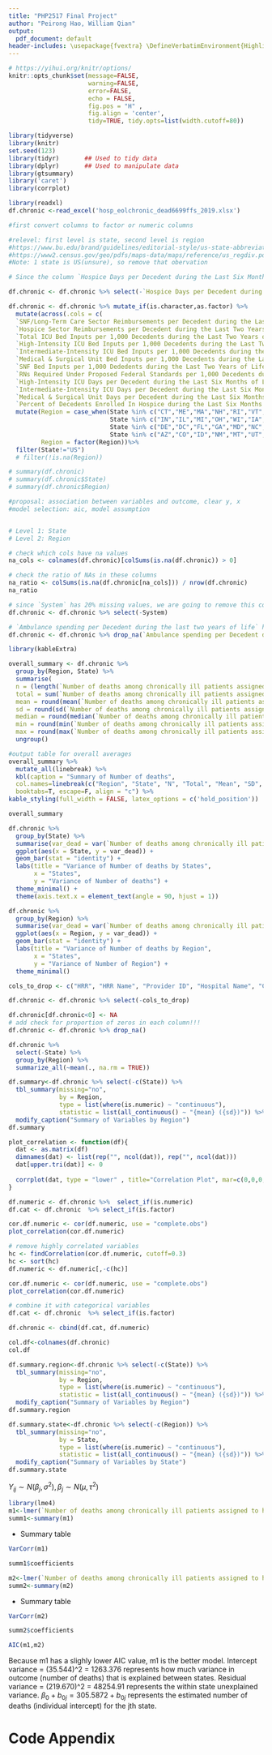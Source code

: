 ```yaml
---
title: "PHP2517 Final Project"
author: "Peirong Hao, William Qian"
output:
  pdf_document: default
header-includes: \usepackage{fvextra} \DefineVerbatimEnvironment{Highlighting}{Verbatim}{breaklines,commandchars=\\\{\}}
---
```


```r
# https://yihui.org/knitr/options/
knitr::opts_chunk$set(message=FALSE, 
                      warning=FALSE, 
                      error=FALSE, 
                      echo = FALSE, 
                      fig.pos = "H" ,
                      fig.align = 'center',
                      tidy=TRUE, tidy.opts=list(width.cutoff=80))

library(tidyverse)
library(knitr)
set.seed(123)
library(tidyr)       ## Used to tidy data
library(dplyr)       ## Used to manipulate data
library(gtsummary)
library('caret')
library(corrplot)
```

```r
library(readxl)
df.chronic <-read_excel('hosp_eolchronic_dead6699ffs_2019.xlsx')

#first convert columns to factor or numeric columns

#relevel: first level is state, second level is region
#https://www.bu.edu/brand/guidelines/editorial-style/us-state-abbreviations/
#https://www2.census.gov/geo/pdfs/maps-data/maps/reference/us_regdiv.pdf
#Note: 1 state is US(unsure), so remove that obervation

# Since the column `Hospice Days per Decedent during the Last Six Months of Life` is mislabed, we will remove it from the data

df.chronic <- df.chronic %>% select(-`Hospice Days per Decedent during the Last Six Months of Life`)

df.chronic <- df.chronic %>% mutate_if(is.character,as.factor) %>% 
  mutate(across(.cols = c(
  `SNF/Long-Term Care Sector Reimbursements per Decedent during the Last Two Years of Life`,
  `Hospice Sector Reimbursements per Decedent during the Last Two Years of Life`,
  `Total ICU Bed Inputs per 1,000 Decedents during the Last Two Years of Life`,
  `High-Intensity ICU Bed Inputs per 1,000 Decedents during the Last Two Years of Life`,
  `Intermediate-Intensity ICU Bed Inputs per 1,000 Decedents during the Last Two Years of Life`,
  `Medical & Surgical Unit Bed Inputs per 1,000 Decedents during the Last Two Years of Life`,
  `SNF Bed Inputs per 1,000 Dededents during the Last Two Years of Life`,,
  `RNs Required Under Proposed Federal Standards per 1,000 Decedents during the Last Two Years of Life`,
  `High-Intensity ICU Days per Decedent during the Last Six Months of Life`,
  `Intermediate-Intensity ICU Days per Decedent during the Last Six Months of Life`,
  `Medical & Surgical Unit Days per Decedent during the Last Six Months of Life`,
  `Percent of Decedents Enrolled In Hospice during the Last Six Months of Life`),~as.numeric(.)))%>%
  mutate(Region = case_when(State %in% c("CT","ME","MA","NH","RI","VT","NJ","NY","PA") ~ "Northeast",
                            State %in% c("IN","IL","MI","OH","WI","IA","KS","MN","MO","NE","ND","SD") ~ "Midwest",
                            State %in% c("DE","DC","FL","GA","MD","NC","SC","VA","WV","AL","KY","MS","TN","AR","LA","OK","TX") ~ "South",
                            State %in% c("AZ","CO","ID","NM","MT","UT","NV","WY","AK","CA","HI","OR","WA") ~ "West"),
         Region = factor(Region))%>% 
  filter(State!="US")
  # filter(!is.na(Region))

# summary(df.chronic)
# summary(df.chronic$State)
# summary(df.chronic$Region)

#proposal: association between variables and outcome, clear y, x 
#model selection: aic, model assumption 


# Level 1: State
# Level 2: Region
```

```r
# check which cols have na values
na_cols <- colnames(df.chronic)[colSums(is.na(df.chronic)) > 0]

# check the ratio of NAs in these columns
na_ratio <- colSums(is.na(df.chronic[na_cols])) / nrow(df.chronic)
na_ratio
```

```r
# since `System` has 20% missing values, we are going to remove this column
df.chronic <- df.chronic %>% select(-System)

# `Ambulance spending per Decedent during the last two years of life` has 0.4% missing values, we are going to remove these rows
df.chronic <- df.chronic %>% drop_na(`Ambulance spending per Decedent during the last two years of life`)
```


```r
library(kableExtra)

overall_summary <- df.chronic %>%
  group_by(Region, State) %>% 
  summarise(
  n = (length(`Number of deaths among chronically ill patients assigned to hospital`)-sum(is.na(`Number of deaths among chronically ill patients assigned to hospital`))),
  total = sum(`Number of deaths among chronically ill patients assigned to hospital`, na.rm = T),
  mean = round(mean(`Number of deaths among chronically ill patients assigned to hospital`, na.rm = T), 3),
  sd = round(sd(`Number of deaths among chronically ill patients assigned to hospital`, na.rm = T), 3),
  median = round(median(`Number of deaths among chronically ill patients assigned to hospital`, na.rm = T), 3),
  min = round(min(`Number of deaths among chronically ill patients assigned to hospital`, na.rm = T), 3),
  max = round(max(`Number of deaths among chronically ill patients assigned to hospital`, na.rm = T), 3))%>%
  ungroup()

#output table for overall averages
overall_summary %>%
  mutate_all(linebreak) %>%
  kbl(caption = "Summary of Number of deaths",
  col.names=linebreak(c("Region", "State", "N", "Total", "Mean", "SD", "Median", "Min", "Max")),
  booktabs=T, escape=F, align = "c") %>%
kable_styling(full_width = FALSE, latex_options = c('hold_position'))

overall_summary
```

```r
df.chronic %>%
  group_by(State) %>%
  summarise(var_dead = var(`Number of deaths among chronically ill patients assigned to hospital`)) %>%
  ggplot(aes(x = State, y = var_dead)) +
  geom_bar(stat = "identity") +
  labs(title = "Variance of Number of deaths by States",
       x = "States",
       y = "Variance of Number of deaths") +
  theme_minimal() +
  theme(axis.text.x = element_text(angle = 90, hjust = 1))
```

```r
df.chronic %>%
  group_by(Region) %>%
  summarise(var_dead = var(`Number of deaths among chronically ill patients assigned to hospital`)) %>%
  ggplot(aes(x = Region, y = var_dead)) +
  geom_bar(stat = "identity") +
  labs(title = "Variance of Number of deaths by Region",
       x = "States",
       y = "Variance of Number of Region") +
  theme_minimal()
```

```r
cols_to_drop <- c("HRR", "HRR Name", "Provider ID", "Hospital Name", "City", "Inpatient Sector Reimbursements per Decedent during the Last Two Years of Life", "Outpatient Sector Reimbursements per Decedent during the Last Two Years of Life", "SNF/Long-Term Care Sector Reimbursements per Decedent during the Last Two Years of Life", "Home Health Sector Reimbursements per Decedent during the Last Two Years of Life", "Hospice Sector Reimbursements per Decedent during the Last Two Years of Life", "Reimbursements for Durable Medical Equipment per Decedent during the Last Two Years of Life", "Ambulance spending per Decedent during the last two years of life", "Part B Spending for Evaluation & Management per Decedent during the Last Two Years of Life","Part B Spending for Procedures per Decedent during the Last Two Years of Life", "Part B Spending for Imaging per Decedent during the Last Two Years of Life", "Part B Spending for Tests per Decedent during the Last Two Years of Life", "Other Part B spending per Decedent during the last two years of life", "Inpatient Days per Decedent during the Last Two Years of Life", "Reimbursements per patient day (calculated)", "Reimbursements per Day: Ratio to US Average (calculated)", "Hospital reimbursements per Decedent during the last two years of life", "Payments per physician visit (calculated)", "Payments for physician visits per Decedent during the last two years of life", "Physician Visits per Decedent during the Last Two Years of Life", "Payments per visit: Ratio to US Average (calculated)", "FTE Physician Labor Inputs per 1,000 Decedents during the Last Two Years of Life", "FTE Medical Specialist Labor Inputs per 1,000 Decedents during the Last Two Years of Life", "FTE Primary Care Physician Labor Inputs per 1,000 Decedents during the Last Two Years of Life", "Average Co-Payments for Physician Services per Decedent during the Last Two Years of Life", "Average Co-Payments for Durable Medical Equipment per Decedent during the Last Two Years of Life", "Percent of Deaths Occurring In Hospital", "Percent of Deaths Associated With ICU Admission", "Physician Visits per Decedent during the Last Six Months of Life", "Medical Specialist Visits per Decedent during the Last Six Months of Life", "Primary Care Visits per Decedent during the Last Six Months of Life", "Percent of Decedents Seeing 10 or More Different Physicians during the Last Six Months of Life")

df.chronic <- df.chronic %>% select(-cols_to_drop)
```


```r
df.chronic[df.chronic<0] <- NA
# add check for proportion of zeros in each column!!!
df.chronic <- df.chronic %>% drop_na()
```

```r
df.chronic %>%
  select(-State) %>%
  group_by(Region) %>%
  summarize_all(~mean(., na.rm = TRUE))
```

```r
df.summary<-df.chronic %>% select(-c(State)) %>%
  tbl_summary(missing="no",
              by = Region, 
              type = list(where(is.numeric) ~ "continuous"),
              statistic = list(all_continuous() ~ "{mean} ({sd})")) %>% add_p()%>%
  modify_caption("Summary of Variables by Region")
df.summary
```

```r
plot_correlation <- function(df){
  dat <- as.matrix(df)
  dimnames(dat) <- list(rep("", ncol(dat)), rep("", ncol(dat)))
  dat[upper.tri(dat)] <- 0
  
  corrplot(dat, type = "lower" , title="Correlation Plot", mar=c(0,0,0,0), cex.main=0.7, number.cex=0.7, tl.cex = 0.7, cl.cex = 0.7)
}
```

```r
df.numeric <- df.chronic %>%  select_if(is.numeric)
df.cat <- df.chronic  %>% select_if(is.factor)

cor.df.numeric <- cor(df.numeric, use = "complete.obs")
plot_correlation(cor.df.numeric)
```

```r
# remove highly correlated variables
hc <- findCorrelation(cor.df.numeric, cutoff=0.3)
hc <- sort(hc)
df.numeric <- df.numeric[,-c(hc)]

cor.df.numeric <- cor(df.numeric, use = "complete.obs")
plot_correlation(cor.df.numeric)

# combine it with categorical variables
df.cat <- df.chronic  %>% select_if(is.factor)

df.chronic <- cbind(df.cat, df.numeric)

col.df<-colnames(df.chronic)
col.df
```

```r
df.summary.region<-df.chronic %>% select(-c(State)) %>%
  tbl_summary(missing="no",
              by = Region, 
              type = list(where(is.numeric) ~ "continuous"),
              statistic = list(all_continuous() ~ "{mean} ({sd})")) %>% add_p()%>%
  modify_caption("Summary of Variables by Region")
df.summary.region
```

```r
df.summary.state<-df.chronic %>% select(-c(Region)) %>%
  tbl_summary(missing="no",
              by = State, 
              type = list(where(is.numeric) ~ "continuous"),
              statistic = list(all_continuous() ~ "{mean} ({sd})")) %>% add_p()%>%
  modify_caption("Summary of Variables by State")
df.summary.state
```

$Y_{ij}\sim N(\beta_j, \sigma^2), \beta_j\sim N(\mu,\tau^2)$ 

```r
library(lme4)
m1<-lmer(`Number of deaths among chronically ill patients assigned to hospital` ~1+(1|State),data=df.chronic)
summ1<-summary(m1)
```

* Summary table
```r
VarCorr(m1)
```

```r
summ1$coefficients
```

```r
m2<-lmer(`Number of deaths among chronically ill patients assigned to hospital` ~1+(1|Region),data=df.chronic)
summ2<-summary(m2)
```

* Summary table
```r
VarCorr(m2)
```

```r
summ2$coefficients
```

```r
AIC(m1,m2)
```

Because m1 has a slighly lower AIC value, m1 is the better model. Intercept variance = (35.544)^2 = 1263.376 represents how much variance in outcome (number of deaths) that is explained between states. Residual variance = (219.670)^2 = 48254.91 represents the within state unexplained variance. $\beta_{0}+b_{0j}=305.5872+b_{0j}$ represents the estimated number of deaths (individual intercept) for the jth state.


# Code Appendix

```r
```
